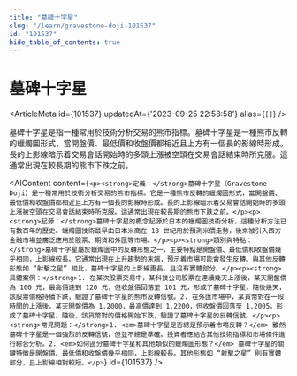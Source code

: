```yaml
---
title: "墓碑十字星"
slug: "/learn/gravestone-doji-101537"
id: "101537"
hide_table_of_contents: true
---
```



# 墓碑十字星

<ArticleMeta id={101537} updatedAt={'2023-09-25 22:58:58'} alias={`[]`} />
<div className='border-solid border-b border-t-0 my-4 border-[var(--ifm-color-gray-300)]' />

墓碑十字星是指一種常用於技術分析交易的熊市指標。墓碑十字星是一種熊市反轉的蠟燭圖形式，當開盤價、最低價和收盤價都相近且上方有一個長的影線時形成。長的上影線暗示着交易會話開始時的多頭上漲被空頭在交易會話結束時所克服。這通常出現在較長期的熊市下跌之前。

<AIContent content={`<p><strong>定義：</strong>墓碑十字星（Gravestone Doji）是一種常用於技術分析交易的熊市指標。它是一種熊市反轉的蠟燭圖形式，當開盤價、最低價和收盤價都相近且上方有一個長的影線時形成。長的上影線暗示着交易會話開始時的多頭上漲被空頭在交易會話結束時所克服。這通常出現在較長期的熊市下跌之前。</p><p><strong>起源：</strong>墓碑十字星的概念起源於日本的蠟燭圖技術分析，這種分析方法已有數百年的歷史。蠟燭圖技術最早由日本米商在 18 世紀用於預測米價走勢，後來被引入西方金融市場並廣泛應用於股票、期貨和外匯等市場。</p><p><strong>類別與特點：</strong>墓碑十字星屬於蠟燭圖中的反轉形態之一，主要特點是開盤價、最低價和收盤價幾乎相同，上影線較長。它通常出現在上升趨勢的末端，預示着市場可能會發生反轉。與其他反轉形態如 “射擊之星” 相比，墓碑十字星的上影線更長，且沒有實體部分。</p><p><strong>具體案例：</strong>1. 在某次股票交易中，某科技公司股票在連續幾天上漲後，某天開盤價為 100 元，最高價達到 120 元，但收盤價回落至 101 元，形成了墓碑十字星。隨後幾天，該股票價格持續下跌，驗證了墓碑十字星的熊市反轉信號。2. 在外匯市場中，某貨幣對在一段時間的上漲後，某天開盤價為 1.2000，最高價達到 1.2200，但收盤價回落至 1.2005，形成了墓碑十字星。隨後，該貨幣對的價格開始下跌，驗證了墓碑十字星的反轉信號。</p><p><strong>常見問題：</strong>1. <em>墓碑十字星是否總是預示着市場反轉？</em> 雖然墓碑十字星是一個強烈的反轉信號，但並不總是準確。投資者應結合其他技術指標和市場條件進行綜合分析。2. <em>如何區分墓碑十字星和其他類似的蠟燭圖形態？</em> 墓碑十字星的關鍵特徵是開盤價、最低價和收盤價幾乎相同，上影線較長。其他形態如 “射擊之星” 則有實體部分，且上影線相對較短。</p>`} id={101537} />
